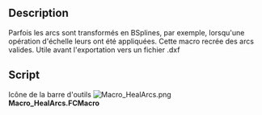 <languages/>
{{Macro/fr
|Name=HealArcs
|Icon=Macro_HealArcs.png
|Description=Parfois les arcs sont transformés en BSplines, par exemple, lorsqu'une opération d'échelle leurs ont été appliquées. Cette macro recrée des arcs valides. Utile avant l'exportation vers un fichier .dxf
|Author=Yorik
|Version=0.1
|Date=2011-09-24
|FCVersion=All
|Download=[https://www.freecadweb.org/wiki/images/5/5a/Macro_HealArcs.png ToolBar Icon]
}}

==Description==

Parfois les arcs sont transformés en BSplines, par exemple, lorsqu'une opération d'échelle leurs ont été appliquées. Cette macro recrée des arcs valides. Utile avant l'exportation vers un fichier .dxf

==Script==

Icône de la barre d'outils [[Image:Macro_HealArcs.png]]
'''Macro_HealArcs.FCMacro'''

{{MacroCode|code=

try:
    import DraftGeomUtils as fcgeo
except:
    from draftlibs import fcgeo
import FreeCAD,FreeCADGui,Part

sel = FreeCADGui.Selection.getSelection()
if not sel:
    FreeCAD.Console.PrintWarning("Select something first!")
else:
    removeList = []
    for obj in sel:
        ed = obj.Shape.Edges[0]
        arc = fcgeo.arcFromSpline(ed)
        if arc:
            Part.show(arc)
            removeList.append(obj.Name)
    FreeCAD.ActiveDocument.recompute()
    print("removing", removeList)
    for n in removeList:
        FreeCAD.ActiveDocument.removeObject(n)
}}
{{clear}}